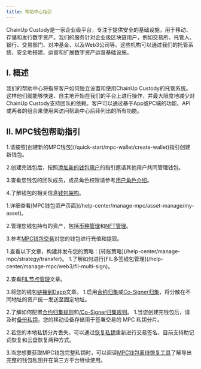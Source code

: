 ---
title: 帮助中心指引
---

 ChainUp Custody是一家企业级平台，专注于提供安全的基础设施，用于移动、存储和发行数字资产。我们的服务针对企业级区块链用户，例如交易所、托管人、银行、交易部门、对冲基金、以及Web3公司等。这些机构可以通过我们的托管系统，安全地搭建、运营和扩展数字资产运营基础设施。

## I. 概述

我们的帮助中心将指导客户如何独立设置和使用ChainUp Custody的托管系统。这样他们就能够快速、自主地开始在我们的平台上进行操作，并最大限度地减少对ChainUp Custody支持团队的依赖。客户可以通过基于App或PC端的功能、API 或两者的组合来使用来访问帮助中心后续列出的所有功能。

## II. MPC钱包帮助指引

<Accordion title="创建并设置您的钱包">
1.请按照[创建新的MPC钱包](/quick-start/mpc-wallet/create-wallet)指引创建新钱包。

2.创建完钱包后，按照[添加新的钱包用户](/help-center/manage-mpc/user-setting/add-user)的指引邀请其他用户共同管理钱包。

3.查看您钱包的团队成员，成员角色权限请参考[用户角色介绍](/help-center/manage-mpc/user-setting/user-role)。

4.了解钱包的相关信息[钱包架构](/help-center/manage-mpc/my-wallet/address-format)。

</Accordion>
<Accordion title="开展资产管理与钱包交易">
1.详细查看[MPC钱包资产页面](/help-center/manage-mpc/asset-manage/my-asset)。

2.管理您钱包持有的资产，包括[币种管理](/help-center/manage-mpc/asset-manage/coin)和[NFT管理](/help-center/manage-mpc/asset-manage/nft)。

3.参考[MPC钱包交易](/help-center/manage-mpc/transaction/transfer)对您的钱包进行充值和提现。

</Accordion>

<Accordion title="设置您的策略引擎">
1.查看以下文章，构建并发布您的策略：[转账策略](/help-center/manage-mpc/strategy/transfer)。

</Accordion>
<Accordion title="使用Web3功能">
1.了解如何进行[FIL多签钱包管理](/help-center/manage-mpc/web3/fil-multi-sign)。

2.查看[FIL节点管理](/help-center/manage-mpc/web3/fil-node)文章。

3.将您的钱包[链接到Dapp](/help-center/manage-mpc/web3/dapp)文章。
</Accordion>
<Accordion title="归集您的钱包资产">
1.启用[合约归集](/help-center/manage-mpc/consolidation/contact/about)或[Co-Signer归集](/help-center/manage-mpc/consolidation/co-signer/about)，将分散在不同地址的资产统一发送至固定地址。

2.了解如何配置[合约归集规则](/help-center/manage-mpc/consolidation/contact/rules)和[/Co-Signer归集规则](/help-center/manage-mpc/consolidation/co-signer/rules)。
</Accordion>
<Accordion title="管理您的钱包私钥">
1.当您创建完钱包后，请及时[备份私钥](/quick-start/mpc-wallet/private-manage/private-backup)，您的移动设备存储用于签署交易的 MPC 私钥分片。

2.若您的本地私钥分片丢失，可以通过[恢复私钥](/quick-start/mpc-wallet/private-manage/private-recover)重新进行交易签名，目前支持助记词恢复和云盘恢复两种方式。

3.当您想要获取MPC钱包完整私钥时，可以阅读[MPC钱包离线恢复工具](/help-center/manage-mpc/my-wallet/off-line-tool)了解导出完整的钱包私钥并在第三方平台继续使用。

</Accordion>